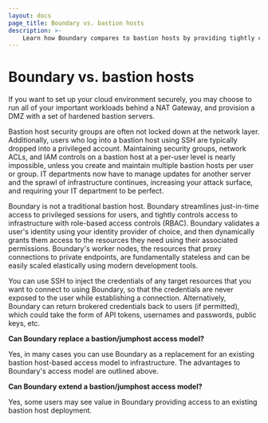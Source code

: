 ```yaml
---
layout: docs
page_title: Boundary vs. bastion hosts
description: >-
    Learn how Boundary compares to bastion hosts by providing tightly controlled, just-in-time access to infrastructure using role-based access controls (RBAC).
---
```


# Boundary vs. bastion hosts

If you want to set up your cloud environment securely, you may choose to run all of your important workloads behind a NAT Gateway, and provision a DMZ with a set of hardened bastion servers.

Bastion host security groups are often not locked down at the network layer.
Additionally, users who log into a bastion host using SSH are typically dropped into a privileged account.
Maintaining security groups, network ACLs, and IAM controls on a bastion host at a per-user level is nearly impossible, unless you create and maintain multiple bastion hosts per user or group.
IT departments now have to manage updates for another server and the sprawl of infrastructure continues, increasing your attack surface, and requiring your IT department to be perfect.

Boundary is not a traditional bastion host.
Boundary streamlines just-in-time access to privileged sessions for users, and tightly controls access to infrastructure with role-based access controls (RBAC).
Boundary validates a user's identity using your identity provider of choice, and then dynamically grants them access to the resources they need using their associated permissions.
Boundary's worker nodes, the resources that proxy connections to private endpoints, are fundamentally stateless and can be easily scaled elastically using modern development tools.

You can use SSH to inject the credentials of any target resources that you want to connect to using Boundary, so that the credentials are never exposed to the user while establishing a connection.
Alternatively, Boundary can return brokered credentials back to users (if permitted), which could take the form of API tokens, usernames and passwords, public keys, etc.

**Can Boundary replace a bastion/jumphost access model?**

Yes, in many cases you can use Boundary as a replacement for an existing bastion host-based access model to infrastructure.
The advantages to Boundary's access model are outlined above.

**Can Boundary extend a bastion/jumphost access model?**

Yes, some users may see value in Boundary providing access to an existing bastion host deployment.